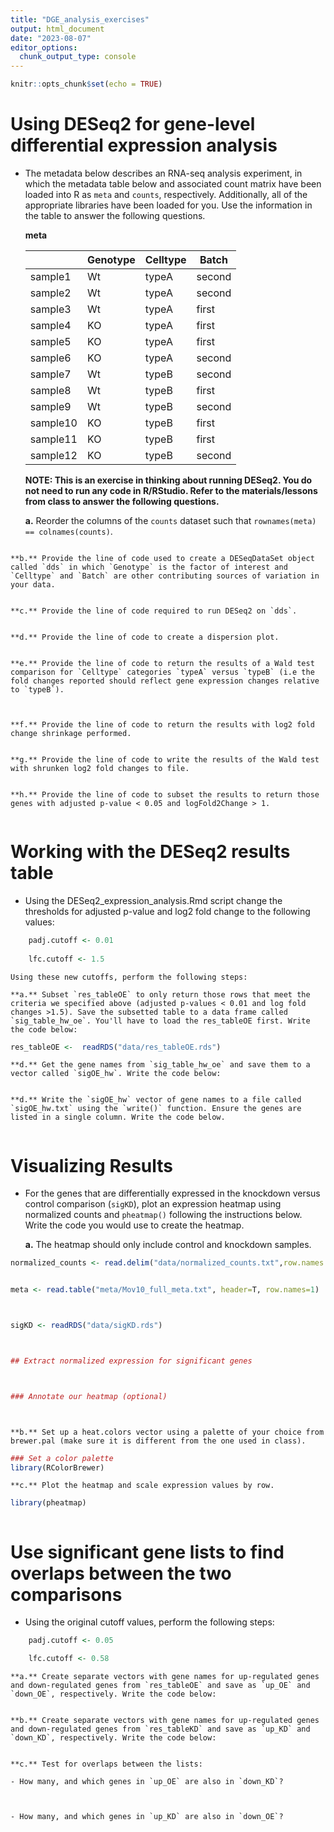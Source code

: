 ```yaml
---
title: "DGE_analysis_exercises"
output: html_document
date: "2023-08-07"
editor_options: 
  chunk_output_type: console
---
```


```r
knitr::opts_chunk$set(echo = TRUE)
```


# Using DESeq2 for gene-level differential expression analysis

- The metadata below describes an RNA-seq analysis experiment, in which the metadata table below and associated count matrix have been loaded into R as `meta` and `counts`, respectively. Additionally, all of the appropriate libraries have been loaded for you. Use the information in the table to answer the following questions.  

	**meta**
	
	| |Genotype	|Celltype	|Batch|
	| ------ | ------- | -------- | --- |
	|sample1	|Wt	|typeA	|second |
	|sample2	|Wt	|typeA	|second|
	|sample3	|Wt	|typeA	|first|
	|sample4	|KO	|typeA	|first|
	|sample5	|KO	|typeA	|first|
	|sample6	|KO	|typeA	|second|
	|sample7	|Wt	|typeB	|second|
	|sample8	|Wt	|typeB	|first|
	|sample9	|Wt	|typeB	|second|
	|sample10	|KO	|typeB	|first|
	|sample11	|KO	|typeB	|first|
	|sample12	|KO	|typeB	|second|


	**NOTE: This is an exercise in thinking about running DESeq2. You do not need to run any code in R/RStudio. Refer to the materials/lessons from class to answer the following questions.**

	**a.** Reorder the columns of the `counts` dataset such that `rownames(meta) == colnames(counts)`.
	
```r

```
	
	**b.** Provide the line of code used to create a DESeqDataSet object called `dds` in which `Genotype` is the factor of interest and `Celltype` and `Batch` are other contributing sources of variation in your data.
	
```r

```

	**c.** Provide the line of code required to run DESeq2 on `dds`.
	
```r

```
	
	**d.** Provide the line of code to create a dispersion plot.
	
```r

```
	
	**e.** Provide the line of code to return the results of a Wald test comparison for `Celltype` categories `typeA` versus `typeB` (i.e the fold changes reported should reflect gene expression changes relative to `typeB`).
	 	
```r

```
	
	**f.** Provide the line of code to return the results with log2 fold change shrinkage performed.
	
```r


```
	
	**g.** Provide the line of code to write the results of the Wald test with shrunken log2 fold changes to file.
	
```r


```
	
	**h.** Provide the line of code to subset the results to return those genes with adjusted p-value < 0.05 and logFold2Change > 1.
	
```r


```
	
# Working with the DESeq2 results table

- Using the DESeq2_expression_analysis.Rmd script change the thresholds for adjusted p-value and log2 fold change to the following values:
 
```r
	padj.cutoff <- 0.01
	
	lfc.cutoff <- 1.5
```
	
	Using these new cutoffs, perform the following steps:

	**a.** Subset `res_tableOE` to only return those rows that meet the criteria we specified above (adjusted p-values < 0.01 and log fold changes >1.5). Save the subsetted table to a data frame called `sig_table_hw_oe`. You'll have to load the res_tableOE first. Write the code below:
	
```r

res_tableOE <-  readRDS("data/res_tableOE.rds")


```
	
	
	**d.** Get the gene names from `sig_table_hw_oe` and save them to a vector called `sigOE_hw`. Write the code below:
	
```r

```
	
	**d.** Write the `sigOE_hw` vector of gene names to a file called `sigOE_hw.txt` using the `write()` function. Ensure the genes are listed in a single column. Write the code below.
	
```r




```

	 
# Visualizing Results

- For the genes that are differentially expressed in the knockdown versus control comparison (`sigKD`), plot an expression heatmap using normalized counts and `pheatmap()` following the instructions below. Write the code you would use to create the heatmap.

	**a.** The heatmap should only include control and knockdown samples. 
	
```r
normalized_counts <- read.delim("data/normalized_counts.txt",row.names = 1)


meta <- read.table("meta/Mov10_full_meta.txt", header=T, row.names=1)



sigKD <- readRDS("data/sigKD.rds")



## Extract normalized expression for significant genes




```
	
```r
### Annotate our heatmap (optional)




```


	**b.** Set up a heat.colors vector using a palette of your choice from brewer.pal (make sure it is different from the one used in class).
	
```r

### Set a color palette
library(RColorBrewer)


```
	
	
	**c.** Plot the heatmap and scale expression values by row.
	
```r

library(pheatmap)



```
	
# Use significant gene lists to find overlaps between the two comparisons 

- Using the original cutoff values, perform the following steps:

```r
	padj.cutoff <- 0.05

	lfc.cutoff <- 0.58
```

	**a.** Create separate vectors with gene names for up-regulated genes and down-regulated genes from `res_tableOE` and save as `up_OE` and `down_OE`, respectively. Write the code below:
	
```r


```
	
	**b.** Create separate vectors with gene names for up-regulated genes and down-regulated genes from `res_tableKD` and save as `up_KD` and `down_KD`, respectively. Write the code below:
	
```r



```
	
	**c.** Test for overlaps between the lists:
	
	- How many, and which genes in `up_OE` are also in `down_KD`?
		
```r

```

	- How many, and which genes in `up_KD` are also in `down_OE`?
		
```r


```

	 

	

